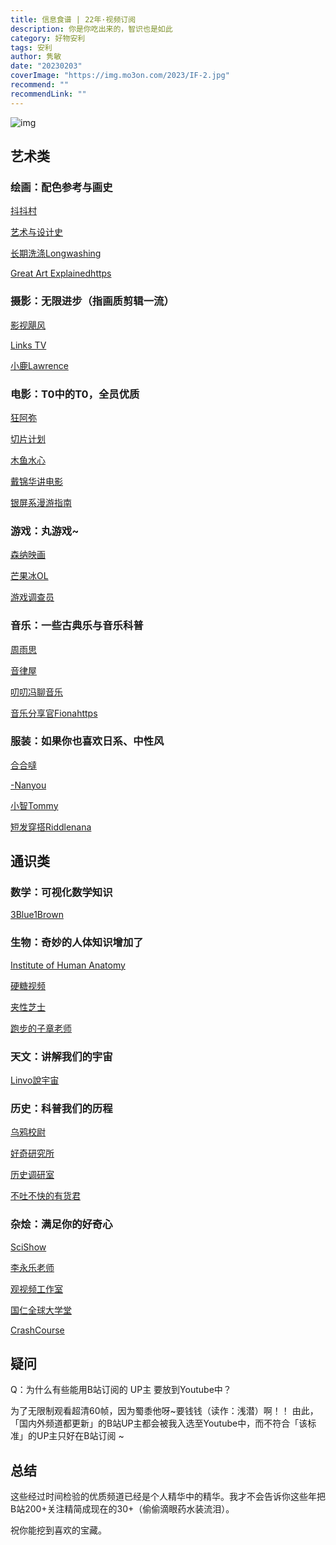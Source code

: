 ```yaml
---
title: 信息食谱 | 22年·视频订阅
description: 你是你吃出来的，智识也是如此
category: 好物安利
tags: 安利
author: 隽敏
date: "20230203"
coverImage: "https://img.mo3on.com/2023/IF-2.jpg"
recommend: ""
recommendLink: ""
---
```


![img](https://img.mo3on.com/2023/IF-2.jpg)

## 艺术类

### **绘画：配色参考与画史**

   [抖抖村](https://www.youtube.com/channel/UCjTaf9qM3KzWQsXtJIGPHyA/videos)

   [艺术与设计史](https://space.bilibili.com/9862450/)

   [长期洗涤Longwashing](https://space.bilibili.com/1701169/)

   [Great Art Explainedhttps](https://www.youtube.com/channel/UCePDFpCr78_qmVtpoB1Axaw/videos)


### **摄影：无限进步（指画质剪辑一流）**

   [影视飓风](https://www.youtube.com/channel/UC2cRwTuSWxxEtrRnT4lrlQA/videos)

   [Links TV](https://www.youtube.com/channel/UCz0ONCn6eRcDJGsUzupc3TA/videos)

   [小鹿Lawrence](https://www.youtube.com/channel/UCPsmetP1p137YfTBpvA7mng/videos)


### **电影：T0中的T0，全员优质**

   [狂阿弥](https://space.bilibili.com/3433092/)


   [切片计划](https://space.bilibili.com/624052719/)


   [木鱼水心](https://space.bilibili.com/927587/)


   [戴锦华讲电影](https://space.bilibili.com/1424556475/)


   [银屏系漫游指南](https://space.bilibili.com/674180538/video)



### **游戏：丸游戏~**

   [森纳映画](https://www.youtube.com/channel/UCDNeEBgigHHGtJJOpHSnadA/videos)


   [芒果冰OL](https://www.youtube.com/channel/UCIUYqpXe7yok4x3VkK67B3Q/videos)


   [游戏调查员](https://www.youtube.com/channel/UCtInR7yYbfRYPra3h3ExASQ/videos)



### **音乐：一些古典乐与音乐科普**

   [周雨思](https://space.bilibili.com/627605168/)

   [音律屋](https://space.bilibili.com/343055119/)


   [叨叨冯聊音乐](https://www.youtube.com/channel/UCyh_y1SIGj_cUqMeoewO5_w/videos)


   [音乐分享官Fionahttps](https://space.bilibili.com/477936031/)


### **服装：如果你也喜欢日系、中性风**

   [合合噠](https://space.bilibili.com/7327736/)

   [-Nanyou](https://space.bilibili.com/18416545/)

   [小智Tommy](https://space.bilibili.com/12415755/)

   [短发穿搭Riddlenana](https://space.bilibili.com/17024301/)

## 通识类

### **数学：可视化数学知识**

   [3Blue1Brown](https://www.youtube.com/channel/UCYO_jab_esuFRV4b17AJtAw/videos)

### **生物：奇妙的人体知识增加了**

   [Institute of Human Anatomy](https://www.youtube.com/channel/UCgBg0aacyJnw4qUnb1FlfEQ/videos)

   [硬糖视频](https://www.youtube.com/channel/UCepQ5fD1ucAlmwEg4Zuoa-Q/videos)

   [夹性芝士](https://space.bilibili.com/326081112/)

   [跑步的子章老师](https://space.bilibili.com/451645162/)

### **天文：讲解我们的宇宙**

   [Linvo說宇宙](https://www.youtube.com/channel/UCjHCBI7CNqQwzuaiDtCAQmA/videos)

### **历史：科普我们的历程**

   [乌鸦校尉](https://space.bilibili.com/521249172/)

   [好奇研究所](https://www.youtube.com/channel/UCmFLRm86snG3GwXKxo_fnlw/videos)

   [历史调研室](https://space.bilibili.com/519872016/)

   [不吐不快的有货君](https://www.youtube.com/channel/UCL_6y6pug2cYoYCYvXDbgHA/videos)

### **杂烩：满足你的好奇心**

   [SciShow](https://www.youtube.com/channel/UCZYTClx2T1of7BRZ86-8fow/videos)
   
   [李永乐老师](https://www.youtube.com/channel/UCSs4A6HYKmHA2MG_0z-F0xw/videos)

   [观视频工作室](https://space.bilibili.com/54992199/)

   [国仁全球大学堂](https://space.bilibili.com/679619486/)

   [CrashCourse](https://www.youtube.com/channel/UCX6b17PVsYBQ0ip5gyeme-Q/videos)

## 疑问

Q：为什么有些能用B站订阅的 UP主 要放到Youtube中？

为了无限制观看超清60帧，因为蜀黍他呀~要钱钱（读作：浅潜）啊！！
由此，「国内外频道都更新」的B站UP主都会被我入选至Youtube中，而不符合「该标准」的UP主只好在B站订阅 ~

## 总结

这些经过时间检验的优质频道已经是个人精华中的精华。我才不会告诉你这些年把B站200+关注精简成现在的30+（偷偷滴眼药水装流泪）。

祝你能挖到喜欢的宝藏。


